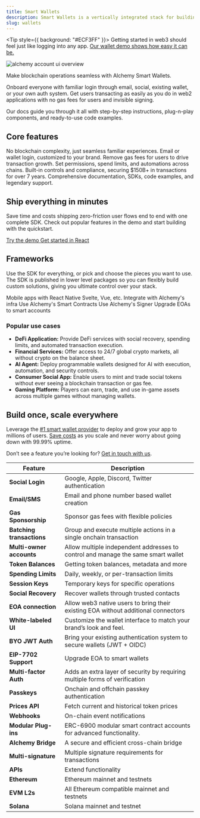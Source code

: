 ```yaml
---
title: Smart Wallets
description: Smart Wallets is a vertically integrated stack for building apps that support ERC-4337 smart accounts, Signer integrations, sponsoring gas, bundlers, and an SDK.
slug: wallets
---
```


<Tip style={{ background: "#ECF3FF" }}>
  Getting started in web3 should feel just like logging into any app. [Our
  wallet demo shows how easy it can be.](https://demo.alchemy.com/)
</Tip>

<img
  src="/images/wallets/smart-wallets-overview.png"
  alt="alchemy account ui overview"
/>

Make blockchain operations seamless with Alchemy Smart Wallets.

Onboard everyone with familiar login through email, social, existing wallet, or your own auth system. Get users transacting as easily as you do in web2 applications with no gas fees for users and invisible signing.

Our docs guide you through it all with step-by-step instructions, plug-n-play components, and ready-to-use code examples.

## Core features

<CardGroup cols={3}>
  <Card
    title="Web2 UX, onchain"
    icon="bolt"
    iconPosition="top"
    style={{ textAlign: "left", alignItems: "flex-start" }}
  >
    No blockchain complexity, just seamless familiar experiences.
  </Card>
  <Card
    title="Seamless user onboarding"
    icon="user-plus"
    iconPosition="top"
    style={{ textAlign: "left", alignItems: "flex-start" }}
  >
    Email or wallet login, customized to your brand.
  </Card>
  <Card
    title="Gasless transactions"
    icon="gas-pump"
    iconPosition="top"
    style={{ textAlign: "left", alignItems: "flex-start" }}
  >
    Remove gas fees for users to drive transaction growth.
  </Card>
  <Card
    title="Powerful wallet policies"
    icon="sliders"
    iconPosition="top"
    style={{ textAlign: "left", alignItems: "flex-start" }}
  >
    Set permissions, spend limits, and automations across chains.
  </Card>
  <Card
    title="Security at scale"
    icon="shield"
    iconPosition="top"
    style={{ textAlign: "left", alignItems: "flex-start" }}
  >
    Built-in controls and compliance, securing $150B+ in transactions for over 7
    years.
  </Card>
  <Card
    title="All-in-one platform"
    icon="screwdriver-wrench"
    iconPosition="top"
    style={{ textAlign: "left", alignItems: "flex-start" }}
  >
    Comprehensive documentation, SDKs, code examples, and legendary support.
  </Card>
</CardGroup>

<div style={{ background: '#ECF3FF', borderRadius: '24px', padding: '1rem', textAlign: 'center' }}>
  <h2 style={{ marginTop: "1em", marginBottom: "1em"}}>Ship everything in minutes</h2>
  <p>
    Save time and costs shipping zero-friction user flows end to end with one complete SDK. 
    Check out popular features in the demo and start building with the quickstart.
  </p>

  <p style={{ display: 'flex', gap: '0.5rem', justifyContent: 'center' }}>
      <a href="https://demo.alchemy.com/"
         style={{ background: '#ffffff', color: '#475569', border: '1px solid #E2E8F0', height: '36px', padding: '0 16px', borderRadius: '6px', lineHeight: 1, textDecoration: 'none', display: 'inline-flex', alignItems: 'center', justifyContent: 'center' }}>
        Try the demo
      </a>
      <a href="/wallets/react/quickstart"
         style={{ background: '#363FF9', color: '#ffffff', borderRadius: '6px', height: '36px', padding: '0 16px', lineHeight: 1, textDecoration: 'none', display: 'inline-flex', alignItems: 'center', justifyContent: 'center' }}>
        Get started in React
      </a>
    </p>
</div>

## Frameworks

Use the SDK for everything, or pick and choose the pieces you want to use. The SDK is published in lower level packages so you can flexibly build custom solutions, giving you ultimate control over your stack.

<CardGroup cols={2}>
  <Card
    title="React Native"
    icon="fa-brands fa-react"
    iconPosition="top"
    style={{ textAlign: "left", alignItems: "flex-start" }}
    href="/wallets/react-native/overview"
  >
    Mobile apps with React Native
  </Card>
  <Card
    title="Other JS Frameworks"
    icon="ellipsis"
    iconPosition="top"
    style={{ textAlign: "left", alignItems: "flex-start" }}
    href="/wallets/core/overview"
  >
    Svelte, Vue, etc.
  </Card>
  <Card
    title="Infra"
    icon="wrench"
    iconPosition="top"
    style={{ textAlign: "left", alignItems: "flex-start" }}
    href="/wallets/transactions/low-level-infra/overview"
  >
    Integrate with Alchemy's infra
  </Card>
  <Card
    title="Smart Contracts"
    icon="file-contract"
    iconPosition="top"
    style={{ textAlign: "left", alignItems: "flex-start" }}
    href="/wallets/smart-contracts/choosing-a-smart-account"
  >
    Use Alchemy's Smart Contracts
  </Card>
  <Card
    title="Signer"
    icon="pen-clip"
    iconPosition="top"
    style={{ textAlign: "left", alignItems: "flex-start" }}
    href="/wallets/signer/what-is-a-signer"
  >
    Use Alchemy's Signer
  </Card>
  <Card
    title="EIP-7702"
    icon="diamond"
    iconPosition="top"
    style={{ textAlign: "left", alignItems: "flex-start" }}
    href="/wallets/react/using-7702"
  >
    Upgrade EOAs to smart accounts
  </Card>
</CardGroup>

### Popular use cases

- **DeFi Application:** Provide DeFi services with social recovery, spending limits, and automated transaction execution.
- **Financial Services:** Offer access to 24/7 global crypto markets, all without crypto on the balance sheet.
- **AI Agent:** Deploy programmable wallets designed for AI with execution, automation, and security controls.
- **Consumer Social App:** Enable users to mint and trade social tokens without ever seeing a blockchain transaction or gas fee.
- **Gaming Platform:** Players can earn, trade, and use in-game assets across multiple games without managing wallets.

## Build once, scale everywhere

Leverage the [#1 smart wallet provider](https://www.bundlebear.com/erc4337-factories/all) to deploy and grow your app to millions of users. [Save costs](https://www.alchemy.com/blog/the-most-affordable-smart-wallet) as you scale and never worry about going down with 99.99% uptime.

Don’t see a feature you’re looking for? [Get in touch with us](mailto:smart-wallets@alchemy.com).

| Feature                   | Description                                                                       |
| ------------------------- | --------------------------------------------------------------------------------- |
| **Social Login**          | Google, Apple, Discord, Twitter authentication                                    |
| **Email/SMS**             | Email and phone number based wallet creation                                      |
| **Gas Sponsorship**       | Sponsor gas fees with flexible policies                                           |
| **Batching transactions** | Group and execute multiple actions in a single onchain transaction                |
| **Multi-owner accounts**  | Allow multiple independent addresses to control and manage the same smart wallet  |
| **Token Balances**        | Getting token balances, metadata and more                                         |
| **Spending Limits**       | Daily, weekly, or per-transaction limits                                          |
| **Session Keys**          | Temporary keys for specific operations                                            |
| **Social Recovery**       | Recover wallets through trusted contacts                                          |
| **EOA connection**        | Allow web3 native users to bring their existing EOA without additional connectors |
| **White-labeled UI**      | Customize the wallet interface to match your brand’s look and feel.               |
| **BYO JWT Auth**          | Bring your existing authentication system to secure wallets (JWT + OIDC)          |
| **EIP-7702 Support**      | Upgrade EOA to smart wallets                                                      |
| **Multi-factor Auth**     | Adds an extra layer of security by requiring multiple forms of verification       |
| **Passkeys**              | Onchain and offchain passkey authentication                                       |
| **Prices API**            | Fetch current and historical token prices                                         |
| **Webhooks**              | On-chain event notifications                                                      |
| **Modular Plug-ins**      | ERC-6900 modular smart contract accounts for advanced functionality.              |
| **Alchemy Bridge**        | A secure and efficient cross-chain bridge                                         |
| **Multi-signature**       | Multiple signature requirements for transactions                                  |
| **APIs**                  | Extend functionality                                                              |
| **Ethereum**              | Ethereum mainnet and testnets                                                     |
| **EVM L2s**               | All Ethereum compatible mainnet and testnets                                      |
| **Solana**                | Solana mainnet and testnet                                                        |
